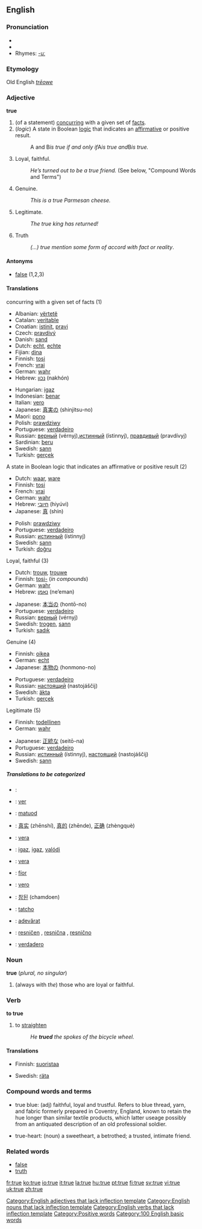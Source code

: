 ==English==

{{rank|anything|matter|passed|291|true|friend|herself|year}}

===Pronunciation===
*{{IPA|/truː/}}
*{{audio|en-us-true.ogg|Audio (US)}}
*Rhymes: [[Rhymes:English:-uː|-uː]]
===Etymology===
Old English ''[[trēowe]]''
===Adjective===
'''true'''

#(of a statement) [[concur]]ring with a given set of [[fact]]s.
#(''logic'') A state in Boolean [[logic]] that indicates an [[affirmative]] or positive result.
#:A and B'' is true if and only if ''A'' is true and ''B'' is true.''
#Loyal, faithful.
#:''He’s turned out to be a true friend.'' (See below, "Compound Words and Terms")
#Genuine.
#:''This is a true Parmesan cheese.''
#Legitimate.
#:''The true king has returned!''
# Truth
#:''(...) true mention some form of accord with fact or reality''. 

====Antonyms====
*[[false]] (1,2,3)

====Translations====
;concurring with a given set of facts (1)
{{top}}

*Albanian: [[vërtetë]]
*Catalan: [[veritable]]
*Croatian: [[istinit]], [[pravi]]
*Czech: [[pravdivý]]
*Danish: [[sand]]
*Dutch: [[echt]], [[echte]]
*Fijian: [[dina]]
*Finnish: [[tosi]]
*French: [[vrai]]
*German: [[wahr]]
*Hebrew: [[נכון]] (nakhón)
{{mid}}
*Hungarian: [[igaz]]
*Indonesian: [[benar]]
*Italian: [[vero]]
*Japanese: [[真実]]の (shinjitsu-no)
*Maori: [[pono]]
*Polish: [[prawdziwy]]
*Portuguese: [[verdadeiro]]
*Russian: [[верный]] (vérnyj),[[истинный]] (ístinnyj), [[правдивый]] (pravdívyj)
*Sardinian: [[beru]]
*Swedish: [[sann]]
*Turkish: [[gerçek]]
{{bottom}}

;A state in Boolean logic that indicates an affirmative or positive result (2)
{{top}}
*Dutch: [[waar]], [[ware]]
*Finnish: [[tosi]]
*French: [[vrai]]
*German: [[wahr]]
*Hebrew: [[חיובי]] (hiyúvi)
*Japanese: [[真]] (shin)
{{mid}}
*Polish: [[prawdziwy]]
*Portuguese: [[verdadeiro]]
*Russian: [[истинный]] (ístinnyj)
*Swedish: [[sann]]
*Turkish: [[doğru]]
{{bottom}}

;Loyal, faithful (3)
{{top}}
*Dutch: [[trouw]], [[trouwe]]
*Finnish: [[tosi-]] (''in compounds'')
*German: [[wahr]]
*Hebrew: [[נאמן]] (ne’eman)
{{mid}}
*Japanese: [[本当]]の (hontō-no)
*Portuguese: [[verdadeiro]]
*Russian: [[верный]] (vérnyj)
*Swedish: [[trogen]], [[sann]]
*Turkish: [[sadık]]
{{bottom}}

;Genuine (4)
{{top}}
*Finnish: [[oikea]]
*German: [[echt]]
*Japanese: [[本物]]の (honmono-no)
{{mid}}
*Portuguese: [[verdadeiro]]
*Russian: [[наcтоящий]] (nastojáščij)
*Swedish: [[äkta]]
*Turkish: [[gerçek]]
{{bottom}}

;Legitimate (5)
{{top}}
*Finnish: [[todellinen]]
*German: [[wahr]]
{{mid}}
*Japanese: [[正統]]な (seitō-na)
*Portuguese: [[verdadeiro]]
*Russian: [[истинный]] (ístinnyj), [[наcтоящий]] (nastojáščij)
*Swedish: [[sann]]
{{bottom}}

=====Translations to be categorized=====
{{checktrans}}
{{top}}
*{{ttbc|Arabic}}: {{ARchar|[[صحيح]]}} {{Unicode|(ʂaħíeħ)}}
*{{ttbc|Catalan}}: [[ver#Catalan|ver]]
*{{ttbc|Cebuano}}: [[matuod]]
*{{ttbc|Chinese}}: [[真实]] (zhēnshí), [[真的]] (zhēnde), [[正确]] (zhèngquè)
*{{ttbc|Esperanto}}: [[vera]]
*{{ttbc|Hungarian}}: [[igaz]], [[igaz]], [[valódi]]
*{{ttbc|Ido}}: [[vera]]
*{{ttbc|Irish}}: [[fíor]]
*{{ttbc|Italian}}: [[vero]]
{{mid}}
*{{ttbc|Korean}}: [[참된]] (chamdoen)
*{{ttbc|Romany}}: [[tatcho]]
*{{ttbc|Romanian}}: [[adevărat]]
*{{ttbc|Slovene}}: [[resničen]] {{m}}, [[resnična]] {{f}}, [[resnično]] {{n}}
*{{ttbc|Spanish}}: [[verdadero]]
{{bottom}}

===Noun===
'''true''' (''plural, no singular'')

# (always with ''the'') those who are loyal or faithful.

===Verb===
'''to true'''

# to [[straighten]]
#: ''He '''trued''' the spokes of the bicycle wheel.''

====Translations====
{{top}}
*Finnish: [[suoristaa]]
{{mid}}
*Swedish: [[räta]]
{{bottom}}

===Compound words and terms===
*true blue: (adj) faithful, loyal and trustful.  Refers to blue thread, yarn, and fabric formerly prepared in Coventry, England, known to retain the hue longer than similar textile products, which latter useage possibly from an antiquated description of an old professional soldier.
  
*true-heart: (noun) a sweetheart, a betrothed; a trusted, intimate friend.

===Related words===
*[[false]]
*[[truth]]

[[Category:English adjectives that lack inflection template]]
[[Category:English nouns that lack inflection template]]
[[Category:English verbs that lack inflection template]]
[[Category:Positive words]]
[[Category:100 English basic words]]

[[fr:true]]
[[ko:true]]
[[io:true]]
[[it:true]]
[[la:true]]
[[hu:true]]
[[pt:true]]
[[fi:true]]
[[sv:true]]
[[vi:true]]
[[uk:true]]
[[zh:true]]